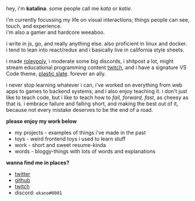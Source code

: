 
hey, i'm **katalina**. some people call me *kata* or *katie*.

i'm currently focussing my life on visual interactions; 
things people can see, touch, and experience.  
i'm also a gamer and hardcore weeaboo.

i write in js, go, and really anything else. also proficient in linux and docker.  
i tend to lean into react/redux and i basically live in california style sheets.

i made [roleypoly](https://roleypoly.com), i moderate some big discords, i shitpost a lot, might stream educational programming 
content [twitch][twitch], and i have a signature VS Code theme, [plastic slate][slate]. forever an ally.

i never stop learning whatever i can, i've worked on everything from web apps to 
games to backend systems; and i also enjoy teaching it. i don't just like to teach 
code, but i like to teach how to *fail, forward, fast*, as cheesy as that is. 
i embrace failure and falling short, and making the best out of it, because
not every mistake deserves to be the end of a road.

**please enjoy my work below**

- <Link href='/projects'><a>my projects</a></Link> - examples of things i've made in the past
- <Link href='/toys'><a>toys</a></Link> - weird frontend toys i used to learn stuff
- <Link href='/work'><a>work</a></Link> - short and sweet resume-kinda
- <Link href='/words'><a>words</a></Link> - bloggy-things with lots of words and explanations

**wanna find me in places?**

- [twitter](https://twitter.com/kayteh)
- [github](https://github.com/kayteh)
- [twitch][twitch]
- discord: `okano#0001`

[slate]: https://marketplace.visualstudio.com/itemdetails?itemName=kayteh.plastic-slate
[twitch]: https://twitch.tv/jumpystick
